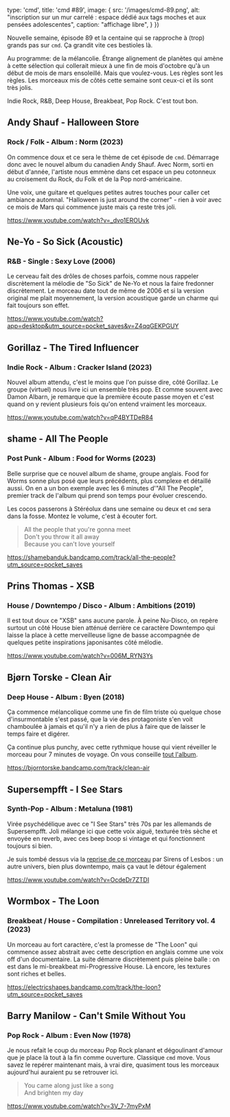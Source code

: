 
  type: 'cmd',
  title: 'cmd #89',
  image: {
    src: '/images/cmd-89.png',
    alt: "inscription sur un mur carrelé : espace dédié aux tags moches et aux pensées adolescentes",
    caption: "affichage libre",
  }
})


Nouvelle semaine, épisode 89 et la centaine qui se rapproche à (trop) grands pas sur `cmd`. Ça grandit vite ces bestioles là.

Au programme: de la mélancolie. Étrange alignement de planètes qui amène à cette sélection qui collerait mieux à une fin de mois d'octobre qu'à un début de mois de mars ensoleillé. Mais que voulez-vous. Les règles sont les règles. Les morceaux mis de côtés cette semaine sont ceux-ci et ils sont très jolis.

Indie Rock, R&B, Deep House, Breakbeat, Pop Rock. C'est tout bon.



## Andy Shauf - Halloween Store

### Rock / Folk - Album : Norm (2023)

On commence doux et ce sera le thème de cet épisode de `cmd`. Démarrage donc avec le nouvel album du canadien Andy Shauf. Avec Norm, sorti en début d'année, l'artiste nous emmène dans cet espace un peu cotonneux au croisement du Rock, du Folk et de la Pop nord-américaine.

Une voix, une guitare et quelques petites autres touches pour caller cet ambiance automnal.  "Halloween is just around the corner" - rien à voir avec ce mois de Mars qui commence juste mais ça reste très joli.

https://www.youtube.com/watch?v=_dvo1EROUvk



## Ne-Yo - So Sick (Acoustic)

### R&B - Single : Sexy Love (2006)

Le cerveau fait des drôles de choses parfois, comme nous rappeler discrètement la mélodie de "So Sick" de Ne-Yo et nous la faire fredonner discrètement. Le morceau date tout de même de 2006 et si la version original me plait moyennement, la version acoustique garde un charme qui fait toujours son effet.

https://www.youtube.com/watch?app=desktop&utm_source=pocket_saves&v=Z4qqGEKPGUY



## Gorillaz - The Tired Influencer

### Indie Rock - Album : Cracker Island (2023)

Nouvel album attendu, c'est le moins que l'on puisse dire, côté Gorillaz. Le groupe (virtuel) nous livre ici un ensemble très pop. Et comme souvent avec Damon Albarn, je remarque que la première écoute passe moyen et c'est quand on y revient plusieurs fois qu'on entend vraiment les morceaux.

https://www.youtube.com/watch?v=qP4BYTDeR84



## shame - All The People

### Post Punk - Album : Food for Worms (2023)

Belle surprise que ce nouvel album de shame, groupe anglais. Food for Worms sonne plus posé que leurs précédents, plus complexe et détaillé aussi. On en a un bon exemple avec les 6 minutes d'"All The People", premier track de l'album qui prend son temps pour évoluer crescendo.

Les cocos passerons à Stéréolux dans une semaine ou deux et `cmd` sera dans la fosse. Montez le volume, c'est à écouter fort.

> All the people that you're gonna meet <br/>
> Don't you throw it all away <br/>
> Because you can't love yourself <br/>

https://shamebanduk.bandcamp.com/track/all-the-people?utm_source=pocket_saves



## Prins Thomas - XSB

### House / Downtempo / Disco - Album : Ambitions (2019)

Il est tout doux ce "XSB" sans aucune parole. À peine Nu-Disco, on repère surtout un côté House bien atténué derrière ce caractère Downtempo qui laisse la place à cette merveilleuse ligne de basse accompagnée de quelques petite inspirations japonisantes côté mélodie.

https://www.youtube.com/watch?v=006M_RYN3Ys



## Bjørn Torske - Clean Air

### Deep House - Album : Byen (2018)

Ça commence mélancolique comme une fin de film triste où quelque chose d'insurmontable s'est passé, que la vie des protagoniste s'en voit chamboulée à jamais et qu'il n'y a rien de plus à faire que de laisser le temps faire et digérer.

Ça continue plus punchy, avec cette rythmique house qui vient réveiller le morceau pour 7 minutes de voyage. On vous conseille [tout l'album](https://bjorntorske.bandcamp.com/album/byen).

https://bjorntorske.bandcamp.com/track/clean-air



## Supersempfft - I See Stars

### Synth-Pop - Album : Metaluna (1981)

Virée psychédélique avec ce "I See Stars" très 70s par les allemands de Supersempfft. Joli mélange ici que cette voix aiguë, texturée très sèche et envoyée en reverb, avec ces beep boop si vintage et qui fonctionnent toujours si bien.

Je suis tombé dessus via la [reprise de ce morceau](https://www.youtube.com/watch?v=i8DR5Naab4c) par Sirens of Lesbos : un autre univers, bien plus downtempo, mais ça vaut le détour également

https://www.youtube.com/watch?v=OcdeDr7ZTDI




## Wormbox - The Loon

### Breakbeat / House - Compilation : Unreleased Territory vol. 4 (2023)

Un morceau au fort caractère, c'est la promesse de "The Loon" qui commence assez abstrait avec cette description en anglais comme une voix off d'un documentaire. La suite démarre discrètement puis pleine balle : on est dans le mi-breakbeat mi-Progressive House. Là encore, les textures sont riches et belles.

https://electricshapes.bandcamp.com/track/the-loon?utm_source=pocket_saves




## Barry Manilow - Can't Smile Without You

### Pop Rock - Album : Even Now (1978)

Je nous refait le coup du morceau Pop Rock planant et dégoulinant d'amour que je place là tout à la fin comme ouverture. Classique `cmd` move. Vous savez le repérer maintenant mais, à vrai dire, quasiment tous les morceaux aujourd'hui auraient pu se retrouver ici.

> You came along just like a song <br />
> And brighten my day <br />

https://www.youtube.com/watch?v=3V_7-7myPxM

